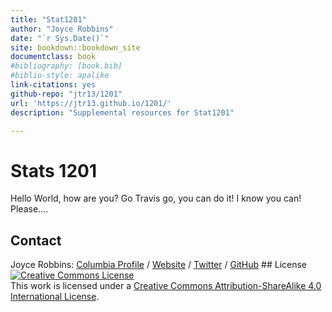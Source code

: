```yaml
--- 
title: "Stat1201"
author: "Joyce Robbins"
date: "`r Sys.Date()`"
site: bookdown::bookdown_site
documentclass: book
#bibliography: [book.bib]
#biblio-style: apalike
link-citations: yes
github-repo: "jtr13/1201"
url: 'https://jtr13.github.io/1201/'
description: "Supplemental resources for Stat1201"

---
```


# Stats 1201

Hello World, how are you?
Go Travis go, you can do it!
I know you can! Please....


<!-- Contact -->
## Contact

Joyce Robbins: 
[Columbia Profile](http://stat.columbia.edu/department-directory/name/joyce-robbins/){target="_blank"}
/
[Website](http://www.joyce-robbins.com/){target="_blank"}
/
[Twitter](https://twitter.com/jtrnyc){target="_blank"}
/
[GitHub](https://github.com/jtr13){target="_blank"}
<!-- License -->
## License
<a rel="license" href="http://creativecommons.org/licenses/by-sa/4.0/" target="_blank"><img alt="Creative Commons License" style="border-width:0" src="https://i.creativecommons.org/l/by-sa/4.0/88x31.png" /></a><br />This work is licensed under a <a rel="license" href="http://creativecommons.org/licenses/by-sa/4.0/" target="_blank">Creative Commons Attribution-ShareAlike 4.0 International License</a>.
